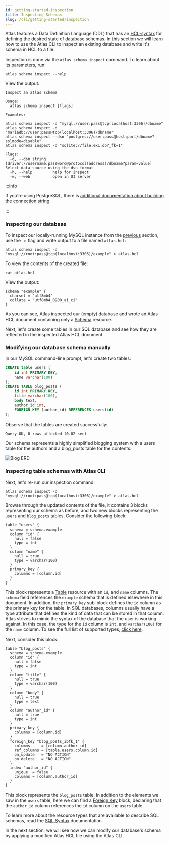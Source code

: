 ```yaml
---
id: getting-started-inspection
title: Inspecting Schemas
slug: /cli/getting-started/inspection
---
```


Atlas features a Data Definition Language (DDL) that has an [HCL-syntax](https://github.com/hashicorp/hcl)
for defining the desired state of database schemas. In this section we will learn how to use the Atlas
CLI to inspect an existing database and write it's schema in HCL to a file. 

Inspection is done via the `atlas schema inspect` command. To learn about its parameters, run:
```shell
atlas schema inspect --help
```
View the output:
```text
Inspect an atlas schema

Usage:
  atlas schema inspect [flags]

Examples:

atlas schema inspect -d "mysql://user:pass@tcp(localhost:3306)/dbname"
atlas schema inspect -d "mariadb://user:pass@tcp(localhost:3306)/dbname"
atlas schema inspect --dsn "postgres://user:pass@host:port/dbname?sslmode=disable"
atlas schema inspect -d "sqlite://file:ex1.db?_fk=1"

Flags:
  -d, --dsn string   [driver://username:password@protocol(address)/dbname?param=value] Select data source using the dsn format
  -h, --help         help for inspect
  -w, --web          open in UI server
```

:::info

If you're using PostgreSQL, there is [additional documentation about building the connection string](../dsn#ssltls-mode)

:::

### Inspecting our database

To inspect our locally-running MySQL instance from the [previous](01-introduction.mdx) section,
use the `-d` flag and write output to a file named `atlas.hcl`:
```shell
atlas schema inspect -d "mysql://root:pass@tcp(localhost:3306)/example" > atlas.hcl
```
To view the contents of the created file:
```shell
cat atlas.hcl
```
View the output:
```hcl
schema "example" {
  charset = "utf8mb4"
  collate = "utf8mb4_0900_ai_ci"
}
```
As you can see, Atlas inspected our (empty) database and wrote an Atlas HCL document 
containing only a [Schema](../ddl/sql.mdx#schema) resource.

Next, let's create some tables in our SQL database and see how they are reflected
in the inspected Atlas HCL document. 

### Modifying our database schema manually

In our MySQL command-line prompt, let's create two tables:
```sql
CREATE table users (
    id int PRIMARY KEY,
    name varchar(100)
);
CREATE TABLE blog_posts (
    id int PRIMARY KEY,
    title varchar(100),
    body text,
    author_id int,
    FOREIGN KEY (author_id) REFERENCES users(id)
);
```
Observe that the tables are created successfully:
```text
Query OK, 0 rows affected (0.02 sec)
```
Our schema represents a highly simplified blogging system with a users
table for the authors and a blog_posts table for the contents:

![Blog ERD](https://atlasgo.io/uploads/images/blog-erd.png)

### Inspecting table schemas with Atlas CLI

Next, let's re-run our inspection command:
```shell
atlas schema inspect -d "mysql://root:pass@tcp(localhost:3306)/example" > atlas.hcl
```
Browse through the updated contents of the file, it contains 3 blocks representing
our schema as before, and two new blocks representing the `users` and `blog_posts` tables.
Consider the following block:
```hcl
table "users" {
  schema = schema.example
  column "id" {
    null = false
    type = int
  }
  column "name" {
    null = true
    type = varchar(100)
  }
  primary_key {
    columns = [column.id]
  }
}
```
This block represents a [Table](../ddl/sql.mdx#table) resource with an `id`, and `name`
columns. The `schema` field references the `example` schema that is defined elsewhere
in this document. In addition, the `primary_key` sub-block defines the `id` column as 
the primary key for the table. In SQL databases, columns usually have a type attribute
that defines the kind of data that can be stored in that column. Atlas strives to 
mimic the syntax of the database that the user is working against. In this case, the
type for the `id` column is `int`, and `varchar(100)` for the `name` column. To
see the full list of supported types, [click here](../ddl/sql_types.md).


Next, consider this block:
```hcl
table "blog_posts" {
  schema = schema.example
  column "id" {
    null = false
    type = int
  }
  column "title" {
    null = true
    type = varchar(100)
  }
  column "body" {
    null = true
    type = text
  }
  column "author_id" {
    null = true
    type = int
  }
  primary_key {
    columns = [column.id]
  }
  foreign_key "blog_posts_ibfk_1" {
    columns     = [column.author_id]
    ref_columns = [table.users.column.id]
    on_update   = "NO ACTION"
    on_delete   = "NO ACTION"
  }
  index "author_id" {
    unique  = false
    columns = [column.author_id]
  }
}
```
This block represents the `blog_posts` table. In addition to the elements
we saw in the `users` table, here we can find a [Foreign Key](../ddl/sql.mdx#foreign-key)
block, declaring that the `author_id` column references the `id` column on the
`users` table.

To learn more about the resource types that are available to describe SQL schemas,
read the [SQL Syntax](../ddl/sql.mdx) documentation.

In the next section, we will see how we can modify our database's schema by 
applying a modified Atlas HCL file using the Atlas CLI.
